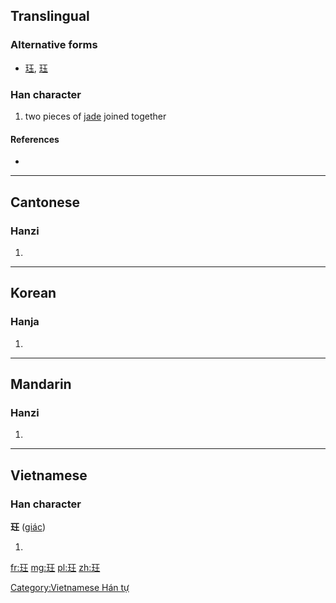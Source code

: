 ==Translingual==

===Alternative forms===
* [[𤤴]], [[珏]]

===Han character===
{{Han char|rn=96|rad=玉|as=04|sn=8|four=1111<sub>4</sub>|canj=一土一土 (MGMG)}}

# two pieces of [[jade]] joined together

====References====
* {{Han ref|kx=0728.140|dkj=20871|dj=1140.130|hdz=21103.010|uh=73A8|ud=29608|bh=AAB2|bd=43698}}

----

==Cantonese==

===Hanzi===
{{yue-hanzi|jyut=|y=gok3}}

# {{defn|lang=yue|sort=玉04}}

----

==Korean==

===Hanja===
{{ko-hanja|hangeul=[[각]], [[곡]]|eumhun=|rv=gak, gok|mr=kak, kok|y=kak, kok}}

# {{defn|lang=ko|sort=玉04}}

----

==Mandarin==

===Hanzi===
{{cmn-hanzi|pin=[[jué]] ([[jue2]])|wg=chüeh<sup>2</sup>}}

# {{defn|lang=cmn|sort=玉04}}

----

==Vietnamese==

===Han character===
'''玨''' ([[giác]])

# {{defn|lang=vi}}

[[Category:Vietnamese Hán tự]]

[[fr:玨]]
[[mg:玨]]
[[pl:玨]]
[[zh:玨]]